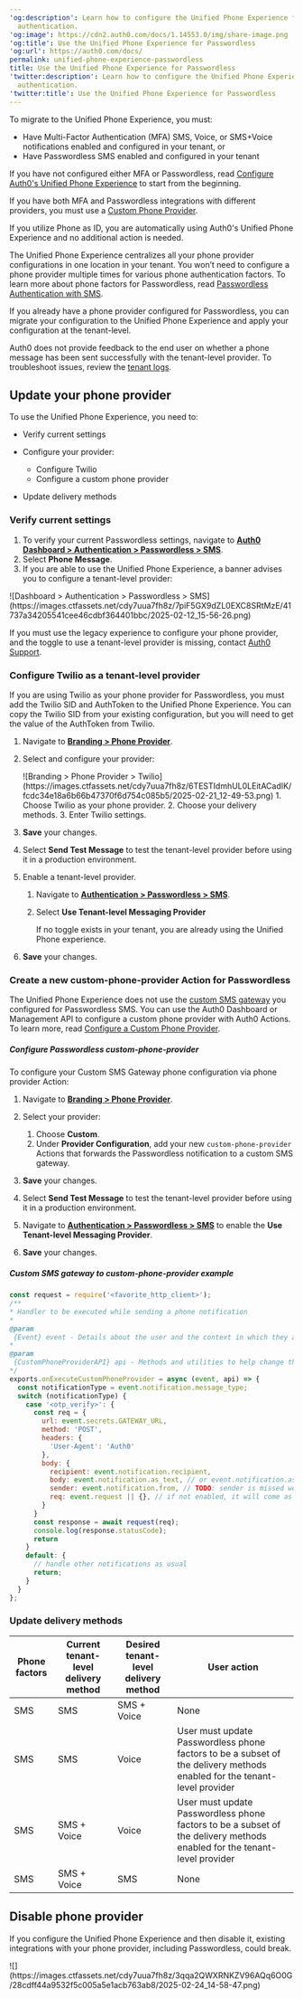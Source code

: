 ---
'og:description': Learn how to configure the Unified Phone Experience for Passwordless
  authentication.
'og:image': https://cdn2.auth0.com/docs/1.14553.0/img/share-image.png
'og:title': Use the Unified Phone Experience for Passwordless
'og:url': https://auth0.com/docs/
permalink: unified-phone-experience-passwordless
title: Use the Unified Phone Experience for Passwordless
'twitter:description': Learn how to configure the Unified Phone Experience for Passwordless
  authentication.
'twitter:title': Use the Unified Phone Experience for Passwordless
---
<Card title="Before you start">

To migrate to the Unified Phone Experience, you must:

* Have Multi-Factor Authentication (MFA) SMS, Voice, or SMS+Voice notifications enabled and configured in your tenant, or
* Have Passwordless SMS enabled and configured in your tenant

If you have not configured either MFA or Passwordless, read [Configure Auth0's Unified Phone Experience](/docs/customize/phone-messages/unified-phone/configure-unified-phone) to start from the beginning.

If you have both MFA and Passwordless integrations with different providers, you must use a [Custom Phone Provider](/docs/customize/phone-messages/configure-phone-messaging-providers/configure-a-custom-phone-provider).

If you utilize Phone as ID, you are automatically using Auth0's Unified Phone Experience and no additional action is needed.

</Card>

The Unified Phone Experience centralizes all your phone provider configurations in one location in your tenant. You won’t need to configure a phone provider multiple times for various phone authentication factors. To learn more about phone factors for <Tooltip tip="Passwordless: Form of authentication that does not rely on a password as the first factor." cta="View Glossary" href="/docs/glossary?term=Passwordless">Passwordless</Tooltip>, read [Passwordless Authentication with SMS](/docs/authenticate/passwordless/authentication-methods/sms-otp).

If you already have a phone provider configured for Passwordless, you can migrate your configuration to the Unified Phone Experience and apply your configuration at the tenant-level.

<Callout icon="file-lines" color="#0EA5E9" iconType="regular">

Auth0 does not provide feedback to the end user on whether a phone message has been sent successfully with the tenant-level provider. To troubleshoot issues, review the [tenant logs](/docs/deploy-monitor/logs).

</Callout>

## Update your phone provider

To use the Unified Phone Experience, you need to:

* Verify current settings
* Configure your provider:

  + Configure Twilio
  + Configure a custom phone provider
* Update delivery methods

### Verify current settings

1. To verify your current Passwordless settings, navigate to [**Auth0 Dashboard > Authentication > Passwordless > SMS**](https://manage.auth0.com/#/connections/passwordless).
2. Select **Phone Message**.
3. If you are able to use the Unified Phone Experience, a banner advises you to configure a tenant-level provider:

<Frame>![Dashboard > Authentication > Passwordless > SMS](https://images.ctfassets.net/cdy7uua7fh8z/7piF5GX9dZL0EXC8SRtMzE/41737a34205541cee46cdbf364401bbc/2025-02-12_15-56-26.png)</Frame>

<Callout icon="file-lines" color="#0EA5E9" iconType="regular">

If you must use the legacy experience to configure your phone provider, and the toggle to use a tenant-level provider is missing, contact [Auth0 Support](/docs/troubleshoot/customer-support).

</Callout>

### Configure Twilio as a tenant-level provider

If you are using Twilio as your phone provider for Passwordless, you must add the Twilio SID and AuthToken to the Unified Phone Experience. You can copy the Twilio SID from your existing configuration, but you will need to get the value of the AuthToken from Twilio.

1. Navigate to [**Branding > Phone Provider**](https://manage.auth0.com/#/phone/templates/phone/provider).
2. Select and configure your provider:

   <Frame>![Branding > Phone Provider > Twilio](https://images.ctfassets.net/cdy7uua7fh8z/6TESTIdmhUL0LEitACadIK/fcdc34e18a6b66b47370f6d754c085b5/2025-02-21_12-49-53.png)</Frame>
   1. Choose Twilio as your phone provider.
   2. Choose your delivery methods.
   3. Enter Twilio settings.
3. **Save** your changes.
4. Select **Send Test Message** to test the tenant-level provider before using it in a production environment.
5. Enable a tenant-level provider.

   1. Navigate to [**Authentication > Passwordless > SMS**](https://manage.auth0.com/#/connections/passwordless).
   2. Select **Use Tenant-level Messaging Provider**

      <Warning>

      If no toggle exists in your tenant, you are already using the Unified Phone experience.

      </Warning>
6. **Save** your changes.

### Create a new custom-phone-provider Action for Passwordless

The Unified Phone Experience does not use the [custom SMS gateway](/docs/authenticate/passwordless/authentication-methods/use-sms-gateway-passwordless) you configured for Passwordless SMS. You can use the <Tooltip tip="Auth0 Dashboard: Auth0's main product to configure your services." cta="View Glossary" href="/docs/glossary?term=Auth0+Dashboard">Auth0 Dashboard</Tooltip> or <Tooltip tip="Auth0 Dashboard: Auth0's main product to configure your services." cta="View Glossary" href="/docs/glossary?term=Management+API">Management API</Tooltip> to configure a custom phone provider with Auth0 Actions. To learn more, read [Configure a Custom Phone Provider](/docs/customize/phone-messages/configure-phone-messaging-providers/configure-a-custom-phone-provider).

##### Configure Passwordless custom-phone-provider

To configure your Custom SMS Gateway phone configuration via phone provider Action:

1. Navigate to [**Branding > Phone Provider**](https://manage.auth0.com/#/phone/templates/phone/provider).
2. Select your provider:

   1. Choose **Custom**.
   2. Under **Provider Configuration**, add your new `custom-phone-provider` Actions that forwards the Passwordless notification to a custom SMS gateway.
3. **Save** your changes.
4. Select **Send Test Message** to test the tenant-level provider before using it in a production environment.
5. Navigate to [**Authentication > Passwordless > SMS**](https://manage.auth0.com/#/connections/passwordless) to enable the **Use Tenant-level Messaging Provider**.
6. **Save** your changes.

##### Custom SMS gateway to custom-phone-provider example

```javascript lines expandable
const request = require('<favorite_http_client>');
/**
* Handler to be executed while sending a phone notification
* 
@param
 {Event} event - Details about the user and the context in which they are logging in.
* 
@param
 {CustomPhoneProviderAPI} api - Methods and utilities to help change the behavior of sending a phone notification.
*/
exports.onExecuteCustomPhoneProvider = async (event, api) => {
  const notificationType = event.notification.message_type;
  switch (notificationType) {
    case '<otp_verify>': {
      const req = {
        url: event.secrets.GATEWAY_URL,
        method: 'POST',
        headers: {
          'User-Agent': 'Auth0'
        },
        body: {
          recipient: event.notification.recipient,
          body: event.notification.as_text, // or event.notification.as_voice
          sender: event.notification.from, // TODO: sender is missed we need to check if we want to add it.
          req: event.request || {}, // if not enabled, it will come as undefined
        }
      }
      const response = await request(req);
      console.log(response.statusCode);
      return
    }
    default: {
      // handle other notifications as usual
      return;
    }
  }
};
```






### Update delivery methods

<table class="table"><thead>
<tr>
<th><b>Phone factors</b></th>
<th><b>Current tenant-level delivery method</b></th>
<th><b>Desired tenant-level delivery method</b></th>
<th><b>User action</b></th>
</tr>
</thead>
<tbody>
<tr>
<td>SMS</td>
<td>SMS</td>
<td>SMS + Voice</td>
<td>None</td>
</tr>
<tr>
<td>SMS</td>
<td>SMS</td>
<td>Voice</td>
<td>User must update Passwordless phone factors to be a subset of the delivery methods enabled for the tenant-level provider</td>
</tr>
<tr>
<td>SMS</td>
<td>SMS + Voice</td>
<td>Voice</td>
<td>User must update Passwordless phone factors to be a subset of the delivery methods enabled for the tenant-level provider</td>
</tr>
<tr>
<td>SMS</td>
<td>SMS + Voice</td>
<td>SMS</td>
<td>None</td>
</tr>
</tbody>
</table>

## Disable phone provider

If you configure the Unified Phone Experience and then disable it, existing integrations with your phone provider, including Passwordless, could break.

<Frame>![](https://images.ctfassets.net/cdy7uua7fh8z/3qqa2QWXRNKZV96AQq6O0G/28cdff44a9532f5c005a5e1acb763ab8/2025-02-24_14-58-47.png)</Frame>